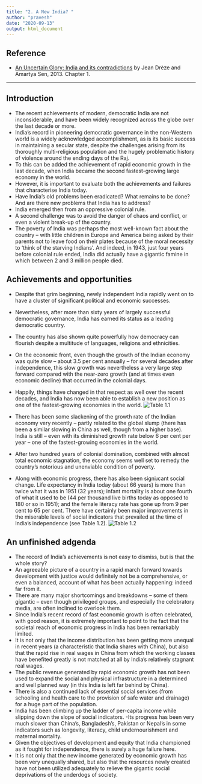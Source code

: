 ```yaml
---
title: "2. A New India? "
author: "pravesh"
date: "2020-09-13"
output: html_document
---
```


## Reference
- [An Uncertain Glory: India and its contradictions](http://gen.lib.rus.ec/book/index.php?md5=9C29C2843AB83648C8FD29E8EE824AF6) by Jean Drèze and Amartya Sen, 2013. Chapter 1.


---

## Introduction
- The recent achievements of modern, democratic India are not inconsiderable, and have been widely recognized across the globe over the last decade or more. 
- India’s record in pioneering democratic governance in the non-Western world is a widely acknowledged accomplishment, as is its basic success in maintaining a secular state, despite the challenges arising from its thoroughly multi-religious population and the hugely problematic history of violence around the ending days of the Raj. 
- To this can be added the achievement of rapid economic growth in the last decade, when India became the second fastest-growing large economy in the world.
- However, it is important to evaluate both the achievements and failures that characterise India today.
- Have India's old problems been eradicated? What remains to be done? And are there new problems that India has to address?
- India emerged then from an oppressive colonial rule.
- A second challenge was to avoid the danger of chaos and conflict, or even a violent break-up of the country.
- The poverty of India was perhaps the most well-known fact about the country – with little children in Europe and America being asked by their parents not to leave food on their plates because of the moral necessity to ‘think of the starving Indians’. And indeed, in 1943, just four years before colonial rule ended, India did actually have a gigantic famine in which between 2 and 3 million people died.

## Achievements and opportunities
- Despite that grim beginning, newly independent India rapidly went on to have a cluster of significant political and economic successes.
- Nevertheless, after more than sixty years of largely successful democratic governance, India has earned its status as a leading democratic country.
- The country has also shown quite powerfully how democracy can flourish despite a multitude of languages, religions and ethnicities.
- On the economic front, even though the growth of the Indian economy was quite slow – about 3.5 per cent annually – for several decades after independence, this slow growth was nevertheless a very large step forward compared with the near-zero growth (and at times even economic decline) that occurred in the colonial days.
- Happily, things have changed in that respect as well over the recent decades, and India has now been able to establish a new position as one of the fastest-growing economies in the world. 
![Table 1.1](Table1.1.PNG)


- There has been some slackening of the growth rate of the Indian economy very recently – partly related to the global slump (there has been a similar slowing in China as well, though from a higher base). India is still – even with its diminished growth rate below 6 per cent per year – one of the fastest-growing economies in the world.
- After two hundred years of colonial domination, combined with almost total economic stagnation, the economy seems well set to remedy the country’s notorious and unenviable condition of poverty. 
- Along with economic progress, there has also been signiɹcant social change. Life expectancy in India today (about 66 years) is more than twice what it was in 1951 (32 years); infant mortality is about one fourth of what it used to be (44 per thousand live births today as opposed to 180 or so in 1951); and the female literacy rate has gone up from 9 per cent to 65 per cent. There have certainly been major improvements in the miserable levels of social indicators that prevailed at the time of India’s independence (see Table 1.2).
![Table 1.2](Table1.2.PNG)

## An unfinished adgenda
- The record of India’s achievements is not easy to dismiss, but is that the whole story? 
- An agreeable picture of a country in a rapid march forward towards development with justice would definitely not be a comprehensive, or even a balanced, account of what has been actually happening: indeed far from it. 
- There are many major shortcomings and breakdowns – some of them gigantic – even though privileged groups, and especially the celebratory media, are often inclined to overlook them. 
- Since India’s recent record of fast economic growth is often celebrated, with good reason, it is extremely important to point to the fact that the societal reach of economic progress in India has been remarkably limited. 
- It is not only that the income distribution has been getting more unequal in recent years (a characteristic that India shares with China), but also that the rapid rise in real wages in China from which the working classes have benefited greatly is not matched at all by India’s relatively stagnant real wages. 
- The public revenue generated by rapid economic growth has not been used to expand the social and physical infrastructure in a determined and well planned way (in this India is left far behind by China). 
- There is also a continued lack of essential social services (from schooling and health care to the provision of safe water and drainage) for a huge part of the population.
- India has been climbing up the ladder of per-capita income while slipping down the slope of social indicators. 
-Its progress has been very much slower than China’s, Bangladesh's, Pakistan or Nepal's in some indicators such as longevity, literacy, child undernourishment and maternal mortality.
- Given the objectives of development and equity that India championed as it fought for independence, there is surely a huge failure here. 
- It is not only that the new income generated by economic growth has been very unequally shared, but also that the resources newly created have not been utilized adequately to relieve the gigantic social deprivations of the underdogs of society.